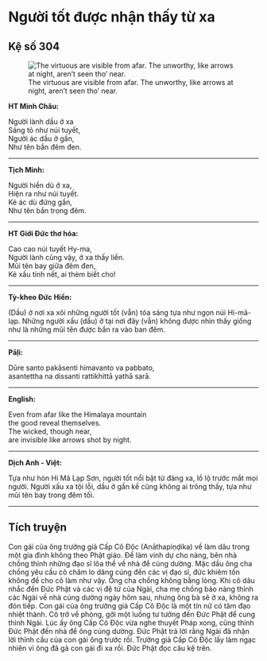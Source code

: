 # Người tốt được nhận thấy từ xa {- #nguoi-tot-duoc-nhan-thay-tu-xa}

## Kệ số 304 {- #ke-so-304}

![The virtuous are visible from afar. The unworthy, like arrows at night, aren’t seen tho’ near.](images/kinh-phap-cu-ke-so-304-dhammapada-verse-304.jpg){fig-align="center" .lightbox}

**HT Minh Châu:**

Người lành dầu ở xa  
Sáng tỏ như núi tuyết,  
Người ác dầu ở gần,  
Như tên bắn đêm đen.  

<hr class="divider">

**Tịch Minh:**

Người hiền dù ở xa,  
Hiện ra như núi tuyết.  
Kẻ ác dù đứng gần,  
Như tên bắn trong đêm.  

<hr class="divider">

**HT Giới Đức thơ hóa:**

Cao cao núi tuyết Hy-ma,  
Người lành cũng vậy, ở xa thấy liền.  
Mũi tên bay giữa đêm đen,  
Kẻ xấu tính nết, ai thèm biết cho!  

<hr class="divider">

**Tỳ-kheo Đức Hiền:**

(Dầu) ở nơi xa xôi những người tốt (vẫn) tỏa sáng tựa như ngọn núi Hi-mã-lạp. Những người xấu (dầu) ở tại nơi đây (vẫn) không được nhìn thấy giống như là những mũi tên được bắn ra vào ban đêm.  

<hr class="divider">

**Pāḷi:**

Dūre santo pakāsenti himavanto va pabbato,  
asantettha na dissanti rattikhittā yathā sarā.  

<hr class="divider">

**English:**

Even from afar like the Himalaya mountain  
the good reveal themselves.  
The wicked, though near,  
are invisible like arrows shot by night.  

<hr class="divider">

**Dịch Anh - Việt:**

Tựa như hòn Hi Mã Lạp Sơn, người tốt nổi bật từ đàng xa, lồ lộ trước mắt mọi người. Người xấu xa tội lỗi, dầu ở gần kề cũng không ai trông thấy, tựa như mũi tên bay trong đêm tối.  

<hr class="divider">

## Tích truyện {- #tich-truyen}

Con gái của ông trưởng giả Cấp Cô Ðộc (Anāthapiṇḍika) về làm dâu trong một gia đình không theo Phật giáo. Ðể làm vinh dự cho nàng, bên nhà chồng thỉnh những đạo sĩ lõa thể về nhà để cúng dường. Mặc dầu ông cha chồng yêu cầu cô chăm lo dâng cúng đến các vị đạo sĩ, đức khiêm tốn không để cho cô làm như vậy. Ông cha chồng không bằng lòng. Khi cô dâu nhắc đến Ðức Phật và các vị đệ tử của Ngài, cha mẹ chồng bảo nàng thỉnh các Ngài về nhà cúng dường ngày hôm sau, nhưng ông bà sẽ ở xa, không ra đón tiếp. Con gái của ông trưởng giả Cấp Cô Ðộc là một tín nữ có tâm đạo nhiệt thành. Cô trở về phòng, gởi một luồng tư tưởng đến Ðức Phật để cung thỉnh Ngài. Lúc ấy ông Cấp Cô Ðộc vừa nghe thuyết Pháp xong, cũng thỉnh Ðức Phật đến nhà để ông cúng dường. Ðức Phật trả lời rằng Ngài đã nhận lời thỉnh cầu của con gái ông trước rồi. Trưởng giả Cấp Cô Ðộc lấy làm ngạc nhiên vì ông đã gả con gái đi xa rồi. Ðức Phật đọc câu kệ trên.